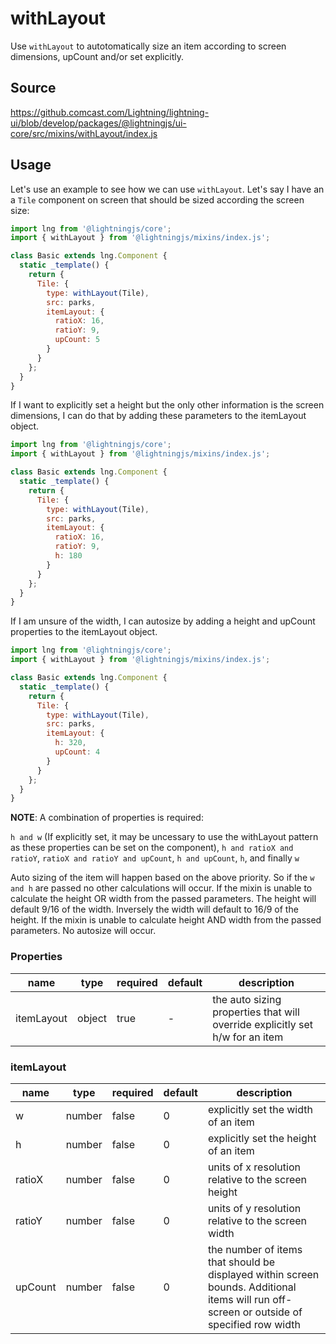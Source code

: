 
# withLayout

Use `withLayout` to autotomatically size an item according to screen dimensions, upCount and/or set explicitly.

## Source

https://github.comcast.com/Lightning/lightning-ui/blob/develop/packages/@lightningjs/ui-core/src/mixins/withLayout/index.js

## Usage

Let's use an example to see how we can use `withLayout`. Let's say I have an a `Tile` component on screen that should be sized according the screen size:

```js
import lng from '@lightningjs/core';
import { withLayout } from '@lightningjs/mixins/index.js';

class Basic extends lng.Component {
  static _template() {
    return {
      Tile: {
        type: withLayout(Tile),
        src: parks,
        itemLayout: {
          ratioX: 16,
          ratioY: 9,
          upCount: 5
        }
      }
    };
  }
}
```

If I want to explicitly set a height but the only other information is the screen dimensions, I can do that by adding these parameters to the itemLayout object.

```js
import lng from '@lightningjs/core';
import { withLayout } from '@lightningjs/mixins/index.js';

class Basic extends lng.Component {
  static _template() {
    return {
      Tile: {
        type: withLayout(Tile),
        src: parks,
        itemLayout: {
          ratioX: 16,
          ratioY: 9,
          h: 180
        }
      }
    };
  }
}
```

If I am unsure of the width, I can autosize by adding a height and upCount properties to the itemLayout object.

```js
import lng from '@lightningjs/core';
import { withLayout } from '@lightningjs/mixins/index.js';

class Basic extends lng.Component {
  static _template() {
    return {
      Tile: {
        type: withLayout(Tile),
        src: parks,
        itemLayout: {
          h: 320,
          upCount: 4
        }
      }
    };
  }
}
```

**NOTE**: A combination of properties is required:

`h and w` (If explicitly set, it may be uncessary to use the withLayout pattern as these properties can be set on the component),
`h and ratioX and ratioY`,
`ratioX and ratioY and upCount`,
`h and upCount`,
`h`, and finally `w`

Auto sizing of the item will happen based on the above priority. So if the `w and h` are passed no other calculations will occur.
If the mixin is unable to calculate the height OR width from the passed parameters. The height will default 9/16 of the width. Inversely the width will default to 16/9 of the height.
If the mixin is unable to calculate height AND width from the passed parameters. No autosize will occur.

<Canvas>
  <Story id="utilities-withlayout--with-layout" />
</Canvas>

### Properties

| name       | type   | required | default | description                                                                  |
| ---------- | ------ | -------- | ------- | ---------------------------------------------------------------------------- |
| itemLayout | object | true     | -       | the auto sizing properties that will override explicitly set h/w for an item |

### itemLayout

| name    | type   | required | default | description                                                                                                                               |
| ------- | ------ | -------- | ------- | ----------------------------------------------------------------------------------------------------------------------------------------- |
| w       | number | false    | 0       | explicitly set the width of an item                                                                                                       |
| h       | number | false    | 0       | explicitly set the height of an item                                                                                                      |
| ratioX  | number | false    | 0       | units of x resolution relative to the screen height                                                                                       |
| ratioY  | number | false    | 0       | units of y resolution relative to the screen width                                                                                        |
| upCount | number | false    | 0       | the number of items that should be displayed within screen bounds. Additional items will run off-screen or outside of specified row width |
